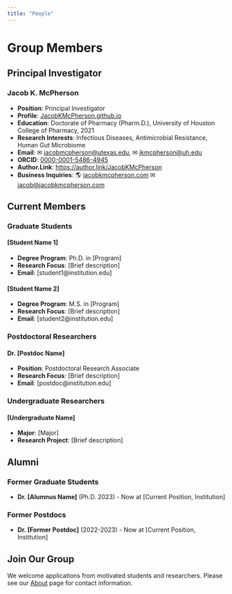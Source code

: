 ```yaml
---
title: "People"
---
```


# Group Members

## Principal Investigator

### Jacob K. McPherson
- **Position**: Principal Investigator
- **Profile**: [JacobKMcPherson.github.io](hhtps://jacobkmcpherson.github.io)
- **Education**: Doctorate of Pharmacy (Pharm.D.), University of Houston College of Pharmacy, 2021
- **Research Interests**: Infectious Diseases, Antimicrobial Resistance, Human Gut Microbiome
- **Email**: &#9993; [jacobmcpherson@utexas.edu](mailto:jacobmcpherson@utexas.edu), &#9993; [jkmcpherson@uh.edu](mailto:jkmcpherson@uh.edu)
- **ORCID**: [0000-0001-5486-4945](https://orcid.org/0000-0001-5486-4945)
- **Author.Link**: [https://author.link/JacobKMcPherson](https://author.link/JacobKMcPherson)
- **Business Inquiries**: &#127758; [jacobkmcpherson.com](https://www.jaccobkmcpherson.com) &#9993; [jacob@jacobkmcpherson.com](mailto:jacob@jacobkmcpherson.com)

## Current Members

### Graduate Students

#### [Student Name 1]
- **Degree Program**: Ph.D. in [Program]
- **Research Focus**: [Brief description]
- **Email**: [student1@institution.edu]

#### [Student Name 2]
- **Degree Program**: M.S. in [Program]
- **Research Focus**: [Brief description]
- **Email**: [student2@institution.edu]

### Postdoctoral Researchers

#### Dr. [Postdoc Name]
- **Position**: Postdoctoral Research Associate
- **Research Focus**: [Brief description]
- **Email**: [postdoc@institution.edu]

### Undergraduate Researchers

#### [Undergraduate Name]
- **Major**: [Major]
- **Research Project**: [Brief description]

## Alumni

### Former Graduate Students
- **Dr. [Alumnus Name]** (Ph.D. 2023) - Now at [Current Position, Institution]

### Former Postdocs
- **Dr. [Former Postdoc]** (2022-2023) - Now at [Current Position, Institution]

## Join Our Group

We welcome applications from motivated students and researchers. Please see our [About](about.qmd) page for contact information.
